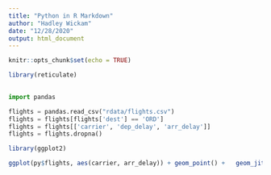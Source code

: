 ```yaml
---
title: "Python in R Markdown"
author: "Hadley Wickam"
date: "12/28/2020"
output: html_document
---
```


```r
knitr::opts_chunk$set(echo = TRUE)

library(reticulate)
  
```

```python

import pandas

flights = pandas.read_csv("rdata/flights.csv")
flights = flights[flights['dest'] == 'ORD']
flights = flights[['carrier', 'dep_delay', 'arr_delay']]
flights = flights.dropna()

```

```r

library(ggplot2)

ggplot(py$flights, aes(carrier, arr_delay)) + geom_point() +   geom_jitter()

```


